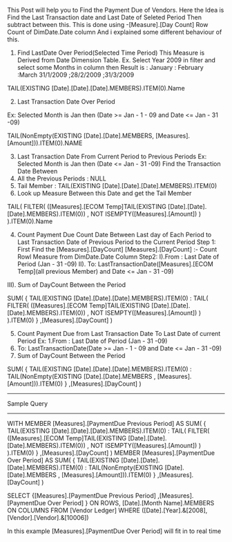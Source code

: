 This Post will help you to Find the Payment Due of Vendors.
Here the Idea is Find the Last Transaction date and Last Date of Seleted Period Then subtract between this.
This is done using -[Measure].[Day Count] Row Count of DimDate.Date column
And i explained some different behaviour of this.

1. Find LastDate Over Period(Selected Time Period)
This Measure is Derived from Date Dimension Table.
Ex. Select Year 2009 in filter and select some Months in column then
Result is :
January : February :March
31/1/2009 ;28/2/2009 ;31/3/2009

TAIL(EXISTING [Date].[Date].[Date].MEMBERS).ITEM(0).Name

2. Last Transaction Date Over Period

Ex: Selected Month is Jan then
(Date >= Jan - 1 - 09 and Date <= Jan - 31 -09)

TAIL(NonEmpty(EXISTING [Date].[Date].MEMBERS, [Measures].[Amount])).ITEM(0).NAME

3. Last Transaction Date From Current Period to Previous Periods
Ex: Selected Month is Jan then (Date <= Jan - 31 -09)
Find the Transaction Date Between 
1. All the Previous Periods : NULL 
2. Tail Member : TAIL(EXISTING [Date].[Date].[Date].MEMBERS).ITEM(0)
3. Look up Measure Between this Date and get the Tail Member

TAIL(
FILTER(
([Measures].[ECOM Temp]TAIL(EXISTING [Date].[Date].[Date].MEMBERS).ITEM(0))
, NOT ISEMPTY([Measures].[Amount])
)
).ITEM(0).Name

4. Count Payment Due
Count Date Between Last day of Each Period to Last Transaction Date of Previous Period to the Current Period
Step 1: 
First Find the [Measures].[DayCount]
[Measures].[DayCount] :- Count Rowl Measure from DimDate.Date Column 
Step2:
I).From : Last Date of Period (Jan - 31 -09)
II). To: LastTransactionDate([Measures].[ECOM Temp](all previous Member) and Date <= Jan - 31 -09)

III). Sum of DayCount Between the Period

SUM(
{ TAIL(EXISTING [Date].[Date].[Date].MEMBERS).ITEM(0)
:
TAIL(
FILTER(
([Measures].[ECOM Temp]TAIL(EXISTING [Date].[Date].[Date].MEMBERS).ITEM(0))
, NOT ISEMPTY([Measures].[Amount])
)
).ITEM(0)
}
,[Measures].[DayCount]
)

5. Count Payment Due from Last Transaction Date To Last Date of current Period
Ex: 
1.From : Last Date of Period (Jan - 31 -09)
2. To: LastTransactionDate(Date >= Jan - 1 - 09 and Date <= Jan - 31 -09)
3. Sum of DayCount Between the Period


SUM(
{ TAIL(EXISTING [Date].[Date].[Date].MEMBERS).ITEM(0)
:
TAIL(NonEmpty(EXISTING [Date].[Date].MEMBERS
, [Measures].[Amount])).ITEM(0)
}
,[Measures].[DayCount]
)


****************
Sample Query
****************

WITH
MEMBER [Measures].[PaymentDue Previous Period] AS
SUM(
{ TAIL(EXISTING [Date].[Date].[Date].MEMBERS).ITEM(0)
:
TAIL(
FILTER(
([Measures].[ECOM Temp]TAIL(EXISTING [Date].[Date].[Date].MEMBERS).ITEM(0))
, NOT ISEMPTY([Measures].[Amount])
)
).ITEM(0)
}
,[Measures].[DayCount]
)
MEMBER [Measures].[PaymentDue Over Period] AS
SUM(
{ TAIL(EXISTING [Date].[Date].[Date].MEMBERS).ITEM(0)
:
TAIL(NonEmpty(EXISTING [Date].[Date].MEMBERS
, [Measures].[Amount])).ITEM(0)
}
,[Measures].[DayCount]
)

SELECT {[Measures].[PaymentDue Previous Period]
,[Measures].[PaymentDue Over Period]
}
ON ROWS,
[Date].[Month Name].MEMBERS
ON COLUMNS
FROM [Vendor Ledger]
WHERE ([Date].[Year].&[2008],[Vendor].[Vendor].&[10006])

In this example [Measures].[PaymentDue Over Period] will fit in to real time 